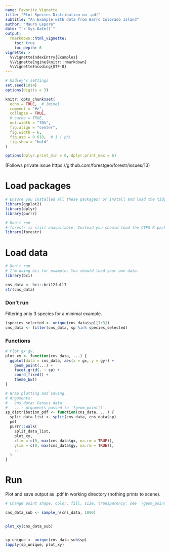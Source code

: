 ```yaml
---
name: Favorite Vignette
title: "Plot Species Distribution on .pdf"
subtitle: "An Example with data from Barro Colorado Island"
author: "Mauro Lepore"
date: "`r Sys.Date()`"
output:
  rmarkdown::html_vignette:
    toc: true
    toc_depth: 6
vignette: >
  %\VignetteIndexEntry{Examples}
  %\VignetteEngine{knitr::rmarkdown}
  %\VignetteEncoding{UTF-8}
---
```


```r
# hadley's settings
set.seed(1014)
options(digits = 3)

knitr::opts_chunk$set(
  echo = TRUE,  # {mine}
  comment = "#>",
  collapse = TRUE,
  # cache = TRUE,
  out.width = "70%",
  fig.align = "center",
  fig.width = 6,
  fig.asp = 0.618,  # 1 / phi
  fig.show = "hold"
)

options(dplyr.print_min = 6, dplyr.print_max = 6)
```

(Follows private issue https://github.com/forestgeo/forestr/issues/13)

# Load packages

```r
# Ensure you installed all these packages; or install and load the tidyverse.
library(ggplot2)
library(dplyr)
library(purrr)

# Don't run
# forestr is still unavailable. Instead you should load the CTFS R package.
library(forestr)
```

# Load data

```r
# Don't run. 
# I'm using bci for example. You should load your own data.
library(bci)
```

```r
cns_data <- bci::bci12full7
str(cns_data)
```

### Don't run

Filtering only 3 species for a minimal example.

```r
(species_selected <- unique(cns_data$sp)[1:3])
cns_data <- filter(cns_data, sp %in% species_selected)
```

### Functions

```r
# Plot gx gy.
plot_xy <- function(cns_data, ...) {
  ggplot(data = cns_data, aes(x = gx, y = gy)) +
    geom_point(...) +
    facet_grid(. ~ sp) +
    coord_fixed() +
    theme_bw()
}

# Wrap plotting and saving.
# Arguments:
#   cns_data: Census data.
#   ...: Arguments passed to `?geom_point()`.
sp_distribution_pdf <- function(cns_data, ...) {
  split_data_list <- split(cns_data, cns_data$sp)
  pdf
  purrr::walk(
    split_data_list, 
    plot_xy, 
    xlim = c(0, max(cns_data$gx, na.rm = TRUE)),
    ylim = c(0, max(cns_data$gy, na.rm = TRUE)), 
    ...
  )
}
```

# Run

Plot and save output as .pdf in working directory (nothing prints to scene).

```r
# Change point shape, color, fill, size, transparency: see `?geom_point()`.

cns_data_sub <- sample_n(cns_data, 1000)


plot_xy(cns_data_sub)


sp_unique <- unique(cns_data_sub$sp)
lapply(sp_unique, plot_xy)

```












